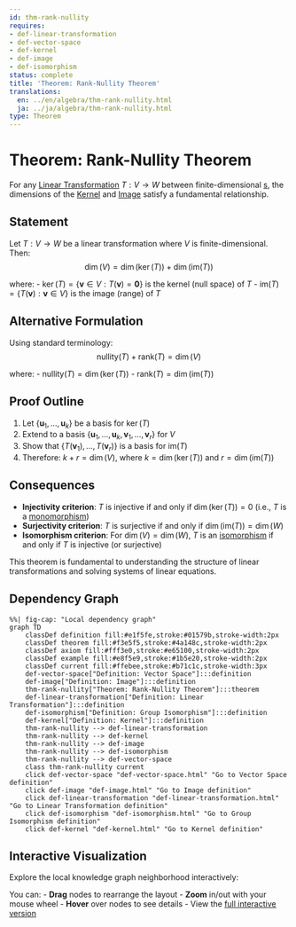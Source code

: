```yaml
---
id: thm-rank-nullity
requires:
- def-linear-transformation
- def-vector-space
- def-kernel
- def-image
- def-isomorphism
status: complete
title: 'Theorem: Rank-Nullity Theorem'
translations:
  en: ../en/algebra/thm-rank-nullity.html
  ja: ../ja/algebra/thm-rank-nullity.html
type: Theorem
---
```


# Theorem: Rank-Nullity Theorem {#thm-rank-nullity}

For any [Linear Transformation](def-linear-transformation.qmd) $T: V \to W$ between finite-dimensional [s](def-vector-space.qmd), the dimensions of the [Kernel](def-kernel.qmd) and [Image](def-image.qmd) satisfy a fundamental relationship.

## Statement

Let $T: V \to W$ be a linear transformation where $V$ is finite-dimensional. Then:
$$\dim(V) = \dim(\ker(T)) + \dim(\text{im}(T))$$

where:
- $\ker(T) = \{\mathbf{v} \in V : T(\mathbf{v}) = \mathbf{0}\}$ is the kernel (null space) of $T$
- $\text{im}(T) = \{T(\mathbf{v}) : \mathbf{v} \in V\}$ is the image (range) of $T$

## Alternative Formulation

Using standard terminology:
$$\text{nullity}(T) + \text{rank}(T) = \dim(V)$$

where:
- $\text{nullity}(T) = \dim(\ker(T))$
- $\text{rank}(T) = \dim(\text{im}(T))$

## Proof Outline

1. Let $\{\mathbf{u}_1, \ldots, \mathbf{u}_k\}$ be a basis for $\ker(T)$
2. Extend to a basis $\{\mathbf{u}_1, \ldots, \mathbf{u}_k, \mathbf{v}_1, \ldots, \mathbf{v}_r\}$ for $V$
3. Show that $\{T(\mathbf{v}_1), \ldots, T(\mathbf{v}_r)\}$ is a basis for $\text{im}(T)$
4. Therefore: $k + r = \dim(V)$, where $k = \dim(\ker(T))$ and $r = \dim(\text{im}(T))$

## Consequences

- **Injectivity criterion**: $T$ is injective if and only if $\dim(\ker(T)) = 0$ (i.e., $T$ is a [monomorphism](../category-theory/def-monomorphism.qmd))
- **Surjectivity criterion**: $T$ is surjective if and only if $\dim(\text{im}(T)) = \dim(W)$
- **Isomorphism criterion**: For $\dim(V) = \dim(W)$, $T$ is an [isomorphism](def-isomorphism.qmd) if and only if $T$ is injective (or surjective)

This theorem is fundamental to understanding the structure of linear transformations and solving systems of linear equations.

## Dependency Graph

```mermaid
%%| fig-cap: "Local dependency graph"
graph TD
    classDef definition fill:#e1f5fe,stroke:#01579b,stroke-width:2px
    classDef theorem fill:#f3e5f5,stroke:#4a148c,stroke-width:2px
    classDef axiom fill:#fff3e0,stroke:#e65100,stroke-width:2px
    classDef example fill:#e8f5e9,stroke:#1b5e20,stroke-width:2px
    classDef current fill:#ffebee,stroke:#b71c1c,stroke-width:3px
    def-vector-space["Definition: Vector Space"]:::definition
    def-image["Definition: Image"]:::definition
    thm-rank-nullity["Theorem: Rank-Nullity Theorem"]:::theorem
    def-linear-transformation["Definition: Linear Transformation"]:::definition
    def-isomorphism["Definition: Group Isomorphism"]:::definition
    def-kernel["Definition: Kernel"]:::definition
    thm-rank-nullity --> def-linear-transformation
    thm-rank-nullity --> def-kernel
    thm-rank-nullity --> def-image
    thm-rank-nullity --> def-isomorphism
    thm-rank-nullity --> def-vector-space
    class thm-rank-nullity current
    click def-vector-space "def-vector-space.html" "Go to Vector Space definition"
    click def-image "def-image.html" "Go to Image definition"
    click def-linear-transformation "def-linear-transformation.html" "Go to Linear Transformation definition"
    click def-isomorphism "def-isomorphism.html" "Go to Group Isomorphism definition"
    click def-kernel "def-kernel.html" "Go to Kernel definition"
```

## Interactive Visualization

Explore the local knowledge graph neighborhood interactively:

::: {.graph-viz data-id="thm-rank-nullity" data-width="700" data-height="500"}
:::

You can:
- **Drag** nodes to rearrange the layout
- **Zoom** in/out with your mouse wheel
- **Hover** over nodes to see details
- View the [full interactive version](../../output/interactive/thm-rank-nullity.html){target="_blank"}
